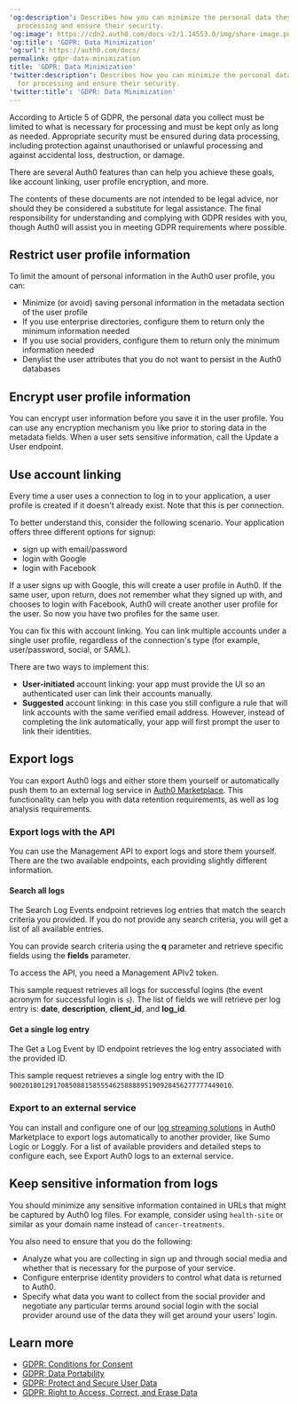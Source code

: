 ---
'og:description': Describes how you can minimize the personal data they collect for
  processing and ensure their security.
'og:image': https://cdn2.auth0.com/docs-v2/1.14553.0/img/share-image.png
'og:title': 'GDPR: Data Minimization'
'og:url': https://auth0.com/docs/
permalink: gdpr-data-minimization
title: 'GDPR: Data Minimization'
'twitter:description': Describes how you can minimize the personal data they collect
  for processing and ensure their security.
'twitter:title': 'GDPR: Data Minimization'
---
According to Article 5 of GDPR, the personal data you collect must be limited to what is necessary for processing and must be kept only as long as needed. Appropriate security must be ensured during data processing, including protection against unauthorised or unlawful processing and against accidental loss, destruction, or damage.

There are several Auth0 features than can help you achieve these goals, like account linking, user profile encryption, and more.

<Callout icon="file-lines" color="#0EA5E9" iconType="regular">

The contents of these documents are not intended to be legal advice, nor should they be considered a substitute for legal assistance. The final responsibility for understanding and complying with GDPR resides with you, though Auth0 will assist you in meeting GDPR requirements where possible.

</Callout>

## Restrict user profile information

To limit the amount of personal information in the Auth0 user profile, you can:

* Minimize (or avoid) saving personal information in the metadata section of the user profile
* If you use enterprise directories, configure them to return only the minimum information needed
* If you use social providers, configure them to return only the minimum information needed
* Denylist the user attributes that you do not want to persist in the Auth0 databases

## Encrypt user profile information

You can encrypt user information before you save it in the user profile. You can use any encryption mechanism you like prior to storing data in the metadata fields. When a user sets sensitive information, call the Update a User endpoint.

## Use account linking

Every time a user uses a connection to log in to your application, a user profile is created if it doesn't already exist. Note that this is per connection.

To better understand this, consider the following scenario. Your application offers three different options for signup:

* sign up with email/password
* login with Google
* login with Facebook

If a user signs up with Google, this will create a user profile in Auth0. If the same user, upon return, does not remember what they signed up with, and chooses to login with Facebook, Auth0 will create another user profile for the user. So now you have two profiles for the same user.

You can fix this with account linking. You can link multiple accounts under a single user profile, regardless of the connection's type (for example, user/password, social, or <Tooltip tip="Security Assertion Markup Language (SAML): Standardized protocol allowing two parties to exchange authentication information without a password." cta="View Glossary" href="/docs/glossary?term=SAML">SAML</Tooltip>).

There are two ways to implement this:

* **User-initiated** account linking: your app must provide the UI so an authenticated user can link their accounts manually.
* **Suggested** account linking: in this case you still configure a rule that will link accounts with the same verified email address. However, instead of completing the link automatically, your app will first prompt the user to link their identities.

## Export logs

You can export Auth0 logs and either store them yourself or automatically push them to an external log service in [Auth0 Marketplace](https://marketplace.auth0.com/features/log-streaming). This functionality can help you with data retention requirements, as well as log analysis requirements.

### Export logs with the API

You can use the <Tooltip tip="Management API: A product to allow customers to perform administrative tasks." cta="View Glossary" href="/docs/glossary?term=Management+API">Management API</Tooltip> to export logs and store them yourself. There are the two available endpoints, each providing slightly different information.

#### Search all logs

The Search Log Events endpoint retrieves log entries that match the search criteria you provided. If you do not provide any search criteria, you will get a list of all available entries.

You can provide search criteria using the **q** parameter and retrieve specific fields using the **fields** parameter.

To access the API, you need a Management APIv2 token.

This sample request retrieves all logs for successful logins (the event acronym for successful login is `s`). The list of fields we will retrieve per log entry is: **date**, **description**, **client_id**, and **log_id**.

#### Get a single log entry

The Get a Log Event by ID endpoint retrieves the log entry associated with the provided ID.

This sample request retrieves a single log entry with the ID `90020180129170850881585554625888895190928456277777449010`.

### Export to an external service

You can install and configure one of our [log streaming solutions](https://marketplace.auth0.com/features/log-streaming) in Auth0 Marketplace to export logs automatically to another provider, like Sumo Logic or Loggly. For a list of available providers and detailed steps to configure each, see Export Auth0 logs to an external service.

## Keep sensitive information from logs

You should minimize any sensitive information contained in URLs that might be captured by Auth0 log files. For example, consider using `health-site` or similar as your domain name instead of `cancer-treatments`.

You also need to ensure that you do the following:

* Analyze what you are collecting in sign up and through social media and whether that is necessary for the purpose of your service.
* Configure enterprise <Tooltip tip="Identity Provider (IdP): Service that stores and manages digital identities." cta="View Glossary" href="/docs/glossary?term=identity+providers">identity providers</Tooltip> to control what data is returned to Auth0.
* Specify what data you want to collect from the social provider and negotiate any particular terms around social login with the social provider around use of the data they will get around your users’ login.

## Learn more

* [GDPR: Conditions for Consent](/docs/secure/data-privacy-and-compliance/gdpr/gdpr-conditions-for-consent)
* [GDPR: Data Portability](/docs/secure/data-privacy-and-compliance/gdpr/gdpr-data-portability)
* [GDPR: Protect and Secure User Data](/docs/secure/data-privacy-and-compliance/gdpr/gdpr-protect-and-secure-user-data)
* [GDPR: Right to Access, Correct, and Erase Data](/docs/secure/data-privacy-and-compliance/gdpr/gdpr-right-to-access-correct-and-erase-data)